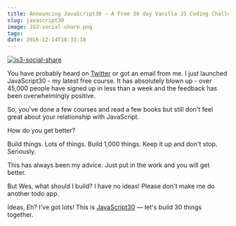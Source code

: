 ```yaml
---
title: Announcing JavaScript30 — A Free 30 day Vanilla JS Coding Challenge
slug: javascript30
image: JS3-social-share.png
tags: 
date: 2016-12-14T10:33:18
---
```


<a href="https://JavaScript30.com"><img src="JS3-social-share.png" alt="js3-social-share" /></a>

You have probably heard on <a href="https://twitter.com/wesbos">Twitter</a> or got an email from me. I just launched JavaScript30 - my latest free course. It has absolutely blown up - over 45,000 people have signed up in less than a week and the feedback has been overwhelmingly positive.

So, you've done a few courses and read a few books but still don't feel great about your relationship with JavaScript.

How do you get better?

Build things. Lots of things. Build 1,000 things. Keep it up and don't stop. Seriously.

This has always been my advice. Just put in the work and you will get better.

But Wes, what should I build? I have no ideas! Please don't make me do another todo app.

Ideas, Eh? I've got lots! This is <a href="https://JavaScript30.com">JavaScript30</a> — let's build 30 things together.